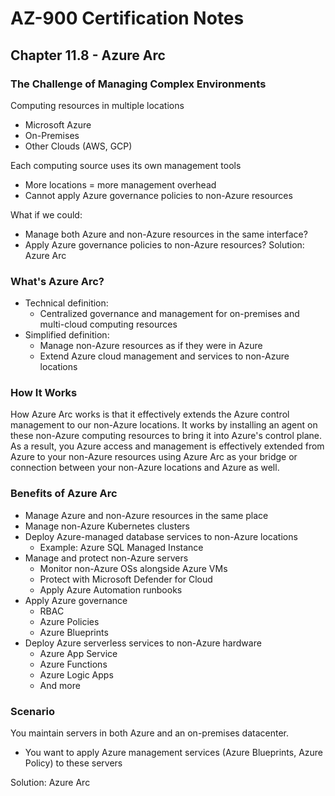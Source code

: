 # AZ-900 Certification Notes
## Chapter 11.8 - Azure Arc

### The Challenge of Managing Complex Environments
Computing resources in multiple locations
* Microsoft Azure
* On-Premises
* Other Clouds (AWS, GCP)

Each computing source uses its own management tools
* More locations = more management overhead
* Cannot apply Azure governance policies to non-Azure resources

What if we could:
* Manage both Azure and non-Azure resources in the same interface?
* Apply Azure governance policies to non-Azure resources?
Solution: Azure Arc

### What's Azure Arc?
* Technical definition:
	* Centralized governance and management for on-premises and multi-cloud computing resources
* Simplified definition:
	* Manage non-Azure resources as if they were in Azure
	* Extend Azure cloud management and services to non-Azure locations

### How It Works
How Azure Arc works is that it effectively extends the Azure control management to our non-Azure locations. It works by installing an agent on these non-Azure computing resources to bring it into Azure's control plane. As a result, you Azure access and management is effectively extended from Azure to your non-Azure resources using Azure Arc as your bridge or connection between your non-Azure locations and Azure as well.

### Benefits of Azure Arc
* Manage Azure and non-Azure resources in the same place
* Manage non-Azure Kubernetes clusters
* Deploy Azure-managed database services to non-Azure locations
	* Example: Azure SQL Managed Instance
* Manage and protect non-Azure servers
	* Monitor non-Azure OSs alongside Azure VMs
	* Protect with Microsoft Defender for Cloud
	* Apply Azure Automation runbooks
* Apply Azure governance
	* RBAC
	* Azure Policies
	* Azure Blueprints
* Deploy Azure serverless services to non-Azure hardware
	* Azure App Service
	* Azure Functions
	* Azure Logic Apps
	* And more

### Scenario
You maintain servers in both Azure and an on-premises datacenter.
* You want to apply Azure management services (Azure Blueprints, Azure Policy) to these servers

Solution: Azure Arc